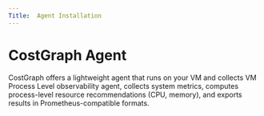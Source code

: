 ```yaml
---
Title:  Agent Installation
---
```


# CostGraph Agent 

CostGraph offers a lightweight agent that runs on your VM and collects VM Process Level observability agent, collects system metrics, computes process-level resource recommendations (CPU, memory), and exports results in Prometheus-compatible formats.



